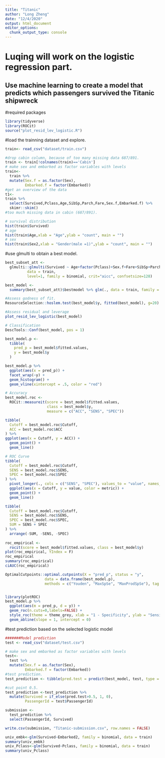 ```yaml
---
title: "Titanic"
author: "Long Zheng"
date: "12/4/2020"
output: html_document
editor_options: 
  chunk_output_type: console
---
```

# Luqing will work on the logistic regression part.
## __Use machine learning to create a model that predicts which passengers survived the Titanic shipwreck__


#required packages
```r
library(tidyverse)
library(ROCit)
source("plot_resid_lev_logistic.R")
```

#load the trainning dataset and explore.
```r
train<- read_csv("dataset/train.csv")
```


```r
#drop cabin column, because of too many missing data 687/891. 
train <- train[!colnames(train)=='Cabin']
# make sex and embarked as factor variables with levels
train<-
  train %>% 
  mutate(Sex.f = as.factor(Sex),
         Embarked.f = factor(Embarked))
#get an overview of the data
t1<-
train %>% 
  select(Survived,Pclass,Age,SibSp,Parch,Fare,Sex.f,Embarked.f) %>% 
  skimr::skim()
#too much missing data in cabin (687/891). 

# survival distribution  
hist(train$Survived)
# age
hist(train$Age,xlab = "Age",ylab = "count", main = "")
# sex
hist(train$Sex2,xlab = "Gender(male =1)",ylab = "count", main = "")
```

#use glmulti to obtain a best model.
```r
best_subset_att <-
  glmulti::glmulti(Survived ~ Age+factor(Pclass)+Sex.f+Fare+SibSp+Parch+Embarked.f, 
          data = train,
          level=1, family = binomial, crit="aicc", confsetsize=128)

best_model <- 
  summary(best_subset_att)$bestmodel %>% glm(., data = train, family = binomial)
```



```r
#Assess godness of fit.
ResourceSelection::hoslem.test(best_model$y, fitted(best_model), g=20)

#Assess residual and leverage
plot_resid_lev_logistic(best_model)

# Classification
DescTools::Conf(best_model, pos = 1)

best_model.p <-
  tibble(
    pred_p = best_model$fitted.values,
    y = best_model$y
  )

best_model.p %>%
  ggplot(aes(x = pred_p)) + 
  facet_wrap(~y) +
  geom_histogram() +
  geom_vline(xintercept = .5, color = "red")

# Accuracy
best_model.roc <- 
  ROCit::measureit(score = best_model$fitted.values, 
                   class = best_model$y,
                   measure = c("ACC", "SENS", "SPEC"))

tibble(
  Cutoff = best_model.roc$Cutoff,
  ACC = best_model.roc$ACC
) %>%
ggplot(aes(x = Cutoff, y = ACC)) +
  geom_point() +
  geom_line()

# ROC Curve
tibble(
  Cutoff = best_model.roc$Cutoff,
  SENS = best_model.roc$SENS,
  SPEC = best_model.roc$SPEC
) %>%
  pivot_longer(., cols = c("SENS", "SPEC"), values_to = "value", names_to = "metric") %>%
  ggplot(aes(x = Cutoff, y = value, color = metric)) +
  geom_point() + 
  geom_line()

tibble(
  Cutoff = best_model.roc$Cutoff,
  SENS = best_model.roc$SENS,
  SPEC = best_model.roc$SPEC,
  SUM = SENS + SPEC
) %>%
  arrange(-SUM, -SENS, -SPEC)
  
roc_empirical <- 
  rocit(score = best_model$fitted.values, class = best_model$y)
plot(roc_empirical, YIndex = F)
roc_empirical
summary(roc_empirical)
ciAUC(roc_empirical)

OptimalCutpoints::optimal.cutpoints(X = "pred_p", status = "y", 
                  data = data.frame(best_model.p), 
                  methods = c("Youden", "MaxSpSe", "MaxProdSpSe"), tag.healthy = 0)


library(plotROC)
best_model.p %>%
  ggplot(aes(m = pred_p, d = y)) + 
  geom_roc(n.cuts=0,labels=FALSE) + 
  style_roc(theme = theme_grey, xlab = "1 - Specificity", ylab = "Sensitivity") +
  geom_abline(slope = 1, intercept = 0)


```

#test prediction based on the selected logistic model
```r
#######Model prediction
test <- read_csv("dataset/test.csv")

# make sex and embarked as factor variables with levels
test<-
  test %>% 
  mutate(Sex.f = as.factor(Sex),
         Embarked.f = factor(Embarked))
#test prediction.
test_prediction <- tibble(pred.test = predict(best_model, test, type = "response"))

#cut point 0.5.
test_prediction <-test_prediction %>% 
  mutate(Survived = if_else(pred.test>0.5, 1, 0),
         PassengerId = test$PassengerId)

submission <- 
  test_prediction %>% 
  select(PassengerId, Survived)

write.csv(submission, "Titanic-submission.csv", row.names = FALSE)
```


```r
univ_embk<-glm(Survived~Embarked2, family = binomial, data = train)
summary(univ_embk)
univ_Pclass<-glm(Survived~Pclass, family = binomial, data = train)
summary(univ_Pclass)
```

